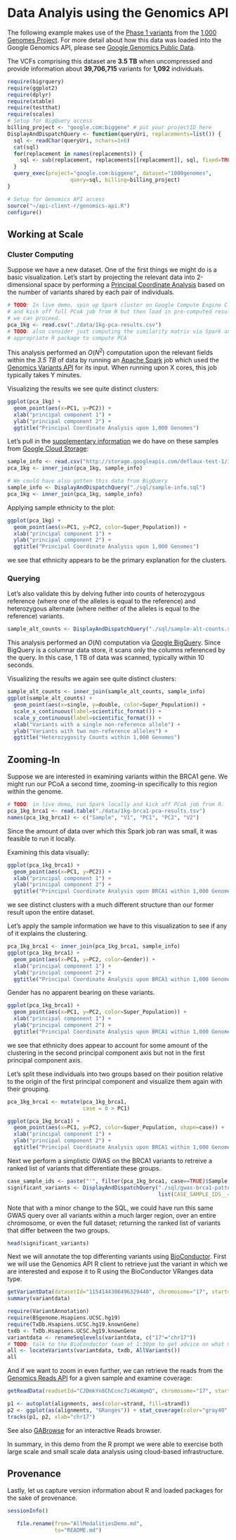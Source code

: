 <!-- R Markdown Documentation, DO NOT EDIT THE PLAIN MARKDOWN VERSION OF THIS FILE -->

<!-- Copyright 2014 Google Inc. All rights reserved. -->

<!-- Licensed under the Apache License, Version 2.0 (the "License"); -->
<!-- you may not use this file except in compliance with the License. -->
<!-- You may obtain a copy of the License at -->

<!--     http://www.apache.org/licenses/LICENSE-2.0 -->

<!-- Unless required by applicable law or agreed to in writing, software -->
<!-- distributed under the License is distributed on an "AS IS" BASIS, -->
<!-- WITHOUT WARRANTIES OR CONDITIONS OF ANY KIND, either express or implied. -->
<!-- See the License for the specific language governing permissions and -->
<!-- limitations under the License. -->

Data Analyis using the Genomics API
===================================

The following example makes use of the [Phase 1 variants](http://ftp.1000genomes.ebi.ac.uk/vol1/ftp/release/20110521/README.phase1_integrated_release_version3_20120430) from the [1,000 Genomes Project](http://www.1000genomes.org/).  For more detail about how this data was loaded into the Google Genomics API, please see [Google Genomics Public Data](http://developers.google.com/genomics/datasets/1000-genomes-phase-1).

The VCFs comprising this dataset are **3.5 TB** when uncompressed and provide information about **39,706,715** variants for **1,092** individuals.

```r
require(bigrquery)
require(ggplot2)
require(dplyr)
require(xtable)
require(testthat)
require(scales)
# Setup for BigQuery access
billing_project <- "google.com:biggene" # put your projectID here
DisplayAndDispatchQuery <- function(queryUri, replacements=list()) {
  sql <- readChar(queryUri, nchars=1e6)
  cat(sql)
  for(replacement in names(replacements)) {
    sql <- sub(replacement, replacements[[replacement]], sql, fixed=TRUE)
  }
  query_exec(project="google.com:biggene", dataset="1000genomes",
                    query=sql, billing=billing_project)  
}

# Setup for Genomics API access
source("~/api-client-r/genomics-api.R")
configure()
```

Working at Scale
-------------------

### Cluster Computing

Suppose we have a new dataset.  One of the first things we might do is a basic visualization.  Let's start by projecting the relevant data into 2-dimensional space by performing a [Principal Coordinate Analysis](http://occamstypewriter.org/boboh/2012/01/17/pca_and_pcoa_explained/) based on the number of variants shared by each pair of individuals.
```r
# TODO: In live demo, spin up Spark cluster on Google Compute Engine Click-to-deploy
# and kick off full PCoA job from R but then load in pre-computed results so that 
# we can proceed.
pca_1kg <- read.csv("./data/1kg-pca-results.csv")
# TODO: also consider just computing the similarity matrix via Spark and use the
# appropriate R package to compute PCA
```
This analysis performed an $O(N^2)$ computation upon the relevant fields within the *3.5 TB* of data by running an [Apache Spark](http://spark.apache.org/) job which used the [Genomics Variants API](https://developers.google.com/genomics/v1beta/reference/variants) for its input.  When running upon X cores, this job typically takes Y minutes. 

Visualizing the results we see quite distinct clusters:
```r
ggplot(pca_1kg) +
  geom_point(aes(x=PC1, y=PC2)) +
  xlab("principal component 1") +
  ylab("principal component 2") +
  ggtitle("Principal Coordinate Analysis upon 1,000 Genomes")
```

Let's pull in the [supplementary information](http://ftp.1000genomes.ebi.ac.uk/vol1/ftp/technical/working/20130606_sample_info/README_20130606_sample_info) we do have on these samples from [Google Cloud Storage](https://developers.google.com/storage/):
```r
sample_info <- read.csv("http://storage.googleapis.com/deflaux-test-1/1000_Genomes-phase_1-sample_info.csv")
pca_1kg <- inner_join(pca_1kg, sample_info)
```

```r
# We could have also gotten this data from BigQuery
sample_info <- DisplayAndDispatchQuery("./sql/sample-info.sql")
pca_1kg <- inner_join(pca_1kg, sample_info)
```

Applying sample ethnicity to the plot:
```r
ggplot(pca_1kg) +
  geom_point(aes(x=PC1, y=PC2, color=Super_Population)) +
  xlab("principal component 1") +
  ylab("principal component 2") +
  ggtitle("Principal Coordinate Analysis upon 1,000 Genomes")
```
we see that ethnicity appears to be the primary explanation for the clusters.

### Querying

Let's also validate this by delving futher into counts of heterozygous reference (where one of the alleles is equal to the reference) and heterozygous 
alternate (where neither of the alleles is equal to the reference) variants.
```r
sample_alt_counts <- DisplayAndDispatchQuery("./sql/sample-alt-counts.sql")
```
This analysis performed an $O(N)$ computation via [Google BigQuery](https://developers.google.com/bigquery/).  Since BigQuery is a columnar data store, it scans only the columns referenced by the query.  In this case, 1 TB of data was scanned, typically within 10 seconds.

Visualizing the results we again see quite distinct clusters:
```r
sample_alt_counts <- inner_join(sample_alt_counts, sample_info)
ggplot(sample_alt_counts) +
  geom_point(aes(x=single, y=double, color=Super_Population)) +
  scale_x_continuous(label=scientific_format()) +
  scale_y_continuous(label=scientific_format()) +
  xlab("Variants with a single non-reference allele") +
  ylab("Variants with two non-reference alleles") +
  ggtitle("Heterozygosity Counts within 1,000 Genomes")
```

Zooming-In
------------------------

Suppose we are interested in examining variants within the BRCA1 gene.  We might run our PCoA a second time, zooming-in specifically to this region within the genome.

```r
# TODO: in live demo, run Spark locally and kick off PCoA job from R.
pca_1kg_brca1 <- read.table("./data/1kg-brca1-pca-results.tsv")
names(pca_1kg_brca1) <- c("Sample", "V1", "PC1", "PC2", "V2")
```
Since the amount of data over which this Spark job ran was small, it was feasible to run it locally.

Examining this data visually:
```r
ggplot(pca_1kg_brca1) +
  geom_point(aes(x=PC1, y=PC2)) +
  xlab("principal component 1") +
  ylab("principal component 2") +
  ggtitle("Principal Coordinate Analysis upon BRCA1 within 1,000 Genomes")
```
we see distinct clusters with a much different structure than our former result upon the entire dataset.  

Let's apply the sample information we have to this visualization to see if any of it explains the clustering.
```r
pca_1kg_brca1 <- inner_join(pca_1kg_brca1, sample_info)
ggplot(pca_1kg_brca1) +
  geom_point(aes(x=PC1, y=PC2, color=Gender)) +
  xlab("principal component 1") +
  ylab("principal component 2") +
  ggtitle("Principal Coordinate Analysis upon BRCA1 within 1,000 Genomes")
```
Gender has no apparent bearing on these variants.

```r
ggplot(pca_1kg_brca1) +
  geom_point(aes(x=PC1, y=PC2, color=Super_Population)) +
  xlab("principal component 1") +
  ylab("principal component 2") +
  ggtitle("Principal Coordinate Analysis upon BRCA1 within 1,000 Genomes")
```
we see that ethnicity does appear to account for some amount of the clustering in the second principal component axis but not in the first principal component axis.

Let's split these individuals into two groups based on their position relative to the origin of the first principal component and visualize them again with their grouping.
```r
pca_1kg_brca1 <- mutate(pca_1kg_brca1, 
                        case = 0 > PC1)
```
```r
ggplot(pca_1kg_brca1) +
  geom_point(aes(x=PC1, y=PC2, color=Super_Population, shape=case)) +
  xlab("principal component 1") +
  ylab("principal component 2") +
  ggtitle("Principal Coordinate Analysis upon BRCA1 within 1,000 Genomes")
```
Next we perform a simplistic GWAS on the BRCA1 variants to retreive a ranked list of variants that differentiate these groups.
```r
case_sample_ids <- paste("'", filter(pca_1kg_brca1, case==TRUE)$Sample, "'", sep="", collapse=",")
significant_variants <- DisplayAndDispatchQuery("./sql/gwas-brca1-pattern.sql",
                                                list(CASE_SAMPLE_IDS__=case_sample_ids))
```
Note that with a minor change to the SQL, we could have run this same GWAS query over all variants within a much larger region, over an entire chromosome, or even the full dataset; returning the ranked list of variants that differ between the two groups.
```r
head(significant_variants)
```

Next we will annotate the top differenting variants using [BioConductor](http://www.bioconductor.org/).  First we will use the Genomics API R client to retrieve just the variant in which we are interested and expose it to R using the BioConductor VRanges data type.
```r
getVariantData(datasetId="1154144306496329440", chromosome="17", start=41261233, end=41261234)
summary(variantdata)
```

```r
require(VariantAnnotation)
require(BSgenome.Hsapiens.UCSC.hg19)
require(TxDb.Hsapiens.UCSC.hg19.knownGene)
txdb <- TxDb.Hsapiens.UCSC.hg19.knownGene
variantdata <- renameSeqlevels(variantdata, c("17"="chr17"))
# TODO: talk to the BioConductor team at 1:30pm to get advice on what might be a better example here
all <- locateVariants(variantdata, txdb, AllVariants())
all
```

And if we want to zoom in even further, we can retrieve the reads from the [Genomics Reads API](https://developers.google.com/genomics/v1beta/reference/readsets) for a given sample and examine coverage:
```r
getReadData(readsetId="CJDmkYn8ChCcnc7i4KaWqmQ", chromosome="17", start=41261180, end=41261280)
```

```r
p1 <- autoplot(alignments, aes(color=strand, fill=strand))
p2 <- ggplot(as(alignments, "GRanges")) + stat_coverage(color="gray40", fill="skyblue")
tracks(p1, p2, xlab="chr17")
```
See also [GABrowse](http://gabrowse.appspot.com/#=&readsetId=CJDmkYn8ChCcnc7i4KaWqmQ&backend=GOOGLE) for an interactive Reads browser.

In summary, in this demo from the R prompt we were able to exercise both large scale and small scale data analysis using cloud-based infrastructure.

Provenance
-------------------
Lastly, let us capture version information about R and loaded packages for the sake of provenance.
```r
sessionInfo()
```

```r
   file.rename(from="AllModalitiesDemo.md", 
               to="README.md")
```
